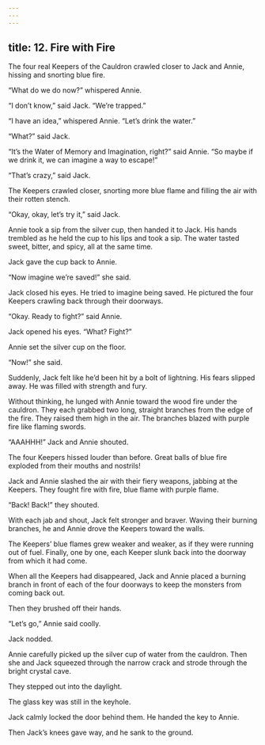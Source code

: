 ```yaml
---
---
---
```

title: 12. Fire with Fire
---



The four real Keepers of the Cauldron crawled closer to Jack and Annie, hissing and snorting blue fire.

“What do we do now?” whispered Annie.

“I don’t know,” said Jack. “We’re trapped.”

“I have an idea,” whispered Annie. “Let’s drink the water.”

“What?” said Jack.

“It’s the Water of Memory and Imagination, right?” said Annie. “So maybe if we drink it, we can imagine a way to escape!”

“That’s crazy,” said Jack.

The Keepers crawled closer, snorting more blue flame and filling the air with their rotten stench.

“Okay, okay, let’s try it,” said Jack.

Annie took a sip from the silver cup, then handed it to Jack. His hands trembled as he held the cup to his lips and took a sip. The water tasted sweet, bitter, and spicy, all at the same time.

Jack gave the cup back to Annie.

“Now imagine we’re saved!” she said.

Jack closed his eyes. He tried to imagine being saved. He pictured the four Keepers crawling back through their doorways.

“Okay. Ready to fight?” said Annie.

Jack opened his eyes. “What? Fight?”

Annie set the silver cup on the floor.

“Now!” she said.

Suddenly, Jack felt like he’d been hit by a bolt of lightning. His fears slipped away. He was filled with strength and fury.

Without thinking, he lunged with Annie toward the wood fire under the cauldron. They each grabbed two long, straight branches from the edge of the fire. They raised them high in the air. The branches blazed with purple fire like flaming swords.



“AAAHHH!” Jack and Annie shouted.

The four Keepers hissed louder than before. Great balls of blue fire exploded from their mouths and nostrils!

Jack and Annie slashed the air with their fiery weapons, jabbing at the Keepers. They fought fire with fire, blue flame with purple flame.

“Back! Back!” they shouted.

With each jab and shout, Jack felt stronger and braver. Waving their burning branches, he and Annie drove the Keepers toward the walls.

The Keepers’ blue flames grew weaker and weaker, as if they were running out of fuel. Finally, one by one, each Keeper slunk back into the doorway from which it had come.

When all the Keepers had disappeared, Jack and Annie placed a burning branch in front of each of the four doorways to keep the monsters from coming back out.

Then they brushed off their hands.

“Let’s go,” Annie said coolly.

Jack nodded.

Annie carefully picked up the silver cup of water from the cauldron. Then she and Jack squeezed through the narrow crack and strode through the bright crystal cave.

They stepped out into the daylight.

The glass key was still in the keyhole.

Jack calmly locked the door behind them. He handed the key to Annie.

Then Jack’s knees gave way, and he sank to the ground.